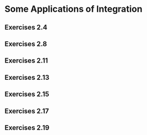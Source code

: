 # Some Applications of Integration

## Exercises 2.4 {#exr2.4}

## Exercises 2.8 {#exr2.8}

## Exercises 2.11 {#exr2.11}

## Exercises 2.13 {#exr2.13}

## Exercises 2.15 {#exr2.15}

## Exercises 2.17 {#exr2.17}

## Exercises 2.19 {#exr2.19}


